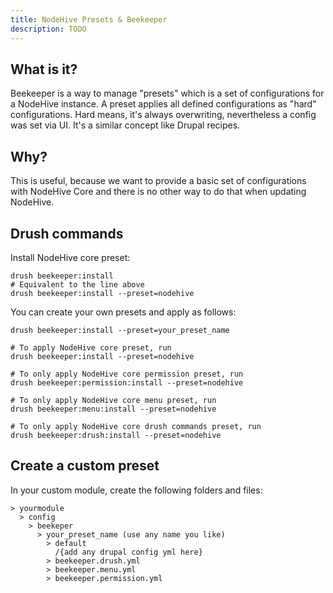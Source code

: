 ```yaml
---
title: NodeHive Presets & Beekeeper
description: TODO
---
```


## What is it?
Beekeeper is a way to manage "presets" which is a set of configurations for a NodeHive instance. A preset applies all defined configurations as "hard" configurations. Hard means, it's always overwriting, nevertheless a config was set via UI. It's a similar concept like Drupal recipes.

## Why?
This is useful, because we want to provide a basic set of configurations with NodeHive Core and there is no other way to do that when updating NodeHive.

## Drush commands

Install NodeHive core preset:
```
drush beekeeper:install
# Equivalent to the line above
drush beekeeper:install --preset=nodehive
```

You can create your own presets and apply as follows:

```
drush beekeeper:install --preset=your_preset_name
```

```
# To apply NodeHive core preset, run
drush beekeeper:install --preset=nodehive

# To only apply NodeHive core permission preset, run
drush beekeeper:permission:install --preset=nodehive

# To only apply NodeHive core menu preset, run
drush beekeeper:menu:install --preset=nodehive

# To only apply NodeHive core drush commands preset, run
drush beekeeper:drush:install --preset=nodehive
```

## Create a custom preset

In your custom module, create the following folders and files:

```
> yourmodule
  > config
    > beekeper
      > your_preset_name (use any name you like)
        > default
          /{add any drupal config yml here}
        > beekeeper.drush.yml
        > beekeeper.menu.yml
        > beekeeper.permission.yml
```
